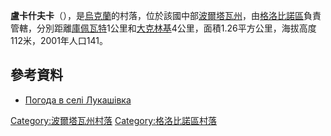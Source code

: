{{coord|49|26|4|N|33|34|3|E|scale:100000_region:UA|display=title}}

'''盧卡什夫卡'''（{{lang-uk|Лукашівка}}），是[[烏克蘭|烏克蘭]]的村落，位於該國中部[[波爾塔瓦州|波爾塔瓦州]]，由[[格洛比諾區|格洛比諾區]]負責管轄，分別距離[[庫佩瓦特|庫佩瓦特]]1公里和[[大克林基|大克林基]]4公里，面積1.26平方公里，海拔高度112米，2001年人口141。

==參考資料==
* [http://weather.in.ua/ua/poltavskaja/14016 Погода в селі Лукашівка] {{Wayback|url=http://weather.in.ua/ua/poltavskaja/14016 |date=20210105114840 }}

{{DEFAULTSORT:Лукашівка}}
[[Category:波爾塔瓦州村落|Category:波爾塔瓦州村落]]
[[Category:格洛比諾區村落|Category:格洛比諾區村落]]


{{Poltava-geo-stub}}